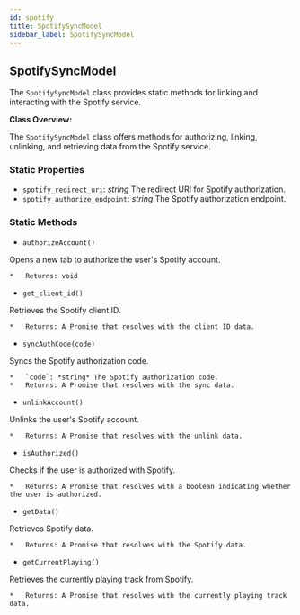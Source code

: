```yaml
---
id: spotify
title: SpotifySyncModel
sidebar_label: SpotifySyncModel
---
```


## SpotifySyncModel

The `SpotifySyncModel` class provides static methods for linking and interacting with the Spotify service.

**Class Overview:**

The `SpotifySyncModel` class offers methods for authorizing, linking, unlinking, and retrieving data from the Spotify service.

### Static Properties

*   `spotify_redirect_uri`: *string* The redirect URI for Spotify authorization.
*   `spotify_authorize_endpoint`: *string* The Spotify authorization endpoint.

### Static Methods

*   `authorizeAccount()`

Opens a new tab to authorize the user's Spotify account.

    *   Returns: void

*   `get_client_id()`

Retrieves the Spotify client ID.

    *   Returns: A Promise that resolves with the client ID data.

*   `syncAuthCode(code)`

Syncs the Spotify authorization code.

    *   `code`: *string* The Spotify authorization code.
    *   Returns: A Promise that resolves with the sync data.

*   `unlinkAccount()`

Unlinks the user's Spotify account.

    *   Returns: A Promise that resolves with the unlink data.

*   `isAuthorized()`

Checks if the user is authorized with Spotify.

    *   Returns: A Promise that resolves with a boolean indicating whether the user is authorized.

*   `getData()`

Retrieves Spotify data.

    *   Returns: A Promise that resolves with the Spotify data.

*   `getCurrentPlaying()`

Retrieves the currently playing track from Spotify.

    *   Returns: A Promise that resolves with the currently playing track data.
